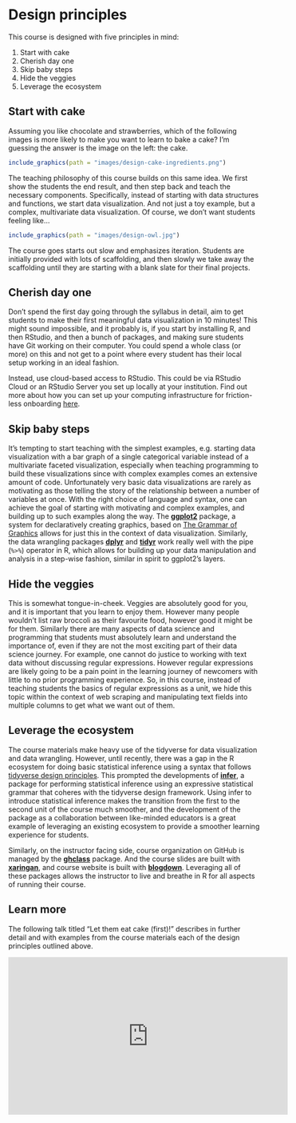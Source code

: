# Design principles {#design-principles}

This course is designed with five principles in mind:

1. Start with cake 
2. Cherish day one  
3. Skip baby steps
4. Hide the veggies
5. Leverage the ecosystem

## Start with cake

Assuming you like chocolate and strawberries, which of the following images is 
more likely to make you want to learn to bake a cake? I'm guessing the 
answer is the image on the left: the cake.

```r
include_graphics(path = "images/design-cake-ingredients.png")
```

The teaching philosophy of this course builds on this same idea. We first show 
the students the end result, and then step back and teach the necessary 
components. Specifically, instead of starting with data structures and functions, 
we start data visualization. And not just a toy example, but a complex, 
multivariate data visualization. Of course, we don't want students feeling like...

```r
include_graphics(path = "images/design-owl.jpg")
```

The course goes starts out slow and emphasizes iteration. Students are initially 
provided with lots of scaffolding, and then slowly we take away the scaffolding 
until they are starting with a blank slate for their final projects.

## Cherish day one

Don't spend the first day going through the syllabus in detail, aim to get 
students to make their first meaningful data visualization in 10 minutes! 
This might sound impossible, and it probably is, if you start by installing R, 
and then RStudio, and then a bunch of packages, and making sure students have 
Git working on their computer. You could spend a whole class (or more) on this 
and not get to a point where every student has their local setup working in 
an ideal fashion. 

Instead, use cloud-based access to RStudio. This could be via RStudio Cloud or 
an RStudio Server you set up locally at your institution. Find out more about 
how you can set up your computing infrastructure for friction-less onboarding 
[here](../../infrastructure).

## Skip baby steps

It's tempting to start teaching with the simplest examples, e.g. starting 
data visualization with a bar graph of a single categorical variable instead 
of a multivariate faceted visualization, especially when teaching programming to 
build these visualizations since with complex examples comes an extensive 
amount of code. Unfortunately very basic data visualizations are rarely as 
motivating as those telling the story of the relationship between a number of 
variables at once. With the right choice of language and syntax, one can achieve 
the goal of starting with motivating and complex examples, and building up to 
such examples along the way. The [**ggplot2**](https://ggplot2.tidyverse.org/) 
package, a system for declaratively creating graphics, based on 
[The Grammar of Graphics](http://amzn.to/2ef1eWp) allows for just this in the 
context of data visualization. Similarly, the data wrangling packages 
[**dplyr**](https://dplyr.tidyverse.org/) and 
[**tidyr**](https://tidyr.tidyverse.org/) 
work really well with the pipe (`%>%`) operator in R, which allows for building 
up your data manipulation and analysis in a step-wise fashion, similar in spirit 
to ggplot2's layers.

## Hide the veggies

This is somewhat tongue-in-cheek. Veggies are absolutely good for you, and it is 
important that you learn to enjoy them. However many people wouldn't list 
raw broccoli as their favourite food, however good it might be for them. 
Similarly there are many aspects of data science and programming that students 
must absolutely learn and understand the importance of, even if they are not the 
most exciting part of their data science journey. For example, one cannot do 
justice to working with text data without discussing regular expressions. However 
regular expressions are likely going to be a pain point in the learning journey 
of newcomers with little to no prior programming experience. So, in this course, 
instead of teaching students the basics of regular expressions as a unit, we 
hide this topic within the context of web scraping and manipulating text fields 
into multiple columns to get what we want out of them.

## Leverage the ecosystem

The course materials make heavy use of the tidyverse for data visualization and 
data wrangling. However, until recently, there was a gap in the R ecosystem 
for doing basic statistical inference using a syntax that follows 
[tidyverse design principles](https://principles.tidyverse.org/). This 
prompted the developments of [**infer**](http://infer.netlify.com), a package 
for performing statistical inference using an expressive statistical grammar 
that coheres with the tidyverse design framework. Using infer to introduce 
statistical inference makes the transition from the first to the second unit of 
the course much smoother, and the development of the package as a collaboration 
between like-minded educators is a great example of leveraging an existing 
ecosystem to provide a smoother learning experience for students.

Similarly, on the instructor facing side, course organization on GitHub is 
managed by the [**ghclass**](https://rundel.github.io/ghclass) package. And the 
course slides are built with [**xaringan**](https://github.com/yihui/xaringan), 
and course website is built with [**blogdown**](https://bookdown.org/yihui/blogdown/). 
Leveraging all of these packages allows the instructor to live and breathe in R 
for all aspects of running their course.

## Learn more

The following talk titled "Let them eat cake (first)!" describes in further 
detail and with examples from the course materials each of the design principles 
outlined above.

<center>
<iframe width="560" height="315"  src="https://www.youtube.com/embed/RsVOrpXAPXo?start=1009" frameborder="0" allow="accelerometer; autoplay; encrypted-media; gyroscope; picture-in-picture" allowfullscreen></iframe>
</center>